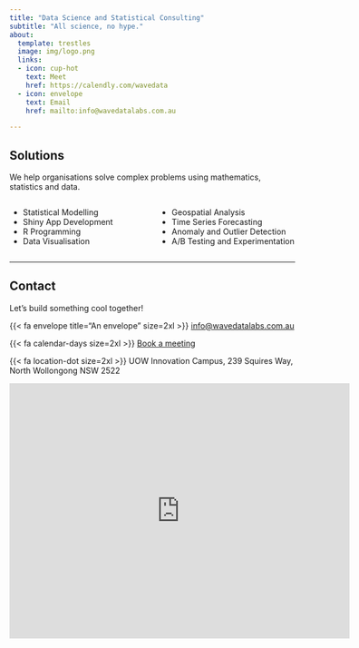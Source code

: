 ```yaml
---
title: "Data Science and Statistical Consulting"
subtitle: "All science, no hype." 
about:
  template: trestles
  image: img/logo.png
  links:
  - icon: cup-hot
    text: Meet
    href: https://calendly.com/wavedata
  - icon: envelope
    text: Email
    href: mailto:info@wavedatalabs.com.au

---
```


## Solutions  

We help organisations solve complex problems using mathematics, statistics and data.

:::: {.columns}

::: {.column width="50%"}
+ Statistical Modelling 
+ Shiny App Development
+ R Programming  
+ Data Visualisation 
:::

::: {.column width="50%"}
+ Geospatial Analysis  
+ Time Series Forecasting
+ Anomaly and Outlier Detection 
+ A/B Testing and Experimentation
:::

::::

<hr>


## Contact  

Let's build something cool together!

{{< fa envelope title="An envelope" size=2xl >}} [info@wavedatalabs.com.au](mailto:info@wavedatalabs.com.au)  

{{< fa calendar-days size=2xl >}} [Book a meeting](https://calendly.com/wavedata)  

<!-- Calendly badge widget begin -->
<link href="https://assets.calendly.com/assets/external/widget.css" rel="stylesheet">
<script src="https://assets.calendly.com/assets/external/widget.js" type="text/javascript" async></script>
<script type="text/javascript">window.onload = function() { Calendly.initBadgeWidget({ url: 'https://calendly.com/wavedata', text: 'Schedule a time to chat', color: '#0069ff', textColor: '#ffffff', branding: true }); }</script>
<!-- Calendly badge widget end -->

{{< fa location-dot size=2xl >}} UOW Innovation Campus, 239 Squires Way, North Wollongong NSW 2522


<iframe src="https://www.google.com/maps/embed?pb=!1m14!1m8!1m3!1d8358.454786329336!2d150.899444!3d-34.402737!3m2!1i1024!2i768!4f13.1!3m3!1m2!1s0x6b13191858c4e7fd%3A0x83aeda37060100da!2sUOW%20Innovation%20Campus!5e1!3m2!1sen!2sau!4v1682246634643!5m2!1sen!2sau" width="600" height="450" style="border:0;" allowfullscreen="" loading="lazy" referrerpolicy="no-referrer-when-downgrade"></iframe>
